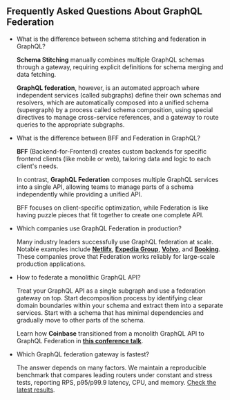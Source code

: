 ## Frequently Asked Questions About GraphQL Federation

- What is the difference between schema stitching and federation in GraphQL?

  **Schema Stitching** manually combines multiple GraphQL schemas through a gateway, requiring
  explicit definitions for schema merging and data fetching.

  **GraphQL federation**, however, is an automated approach where independent services (called
  subgraphs) define their own schemas and resolvers, which are automatically composed into a unified
  schema (supergraph) by a process called schema composition, using special directives to manage
  cross-service references, and a gateway to route queries to the appropriate subgraphs.

- What is the difference between BFF and Federation in GraphQL?

  **BFF** (Backend-for-Frontend) creates custom backends for specific frontend clients (like mobile
  or web), tailoring data and logic to each client's needs.

  In contrast, **GraphQL Federation** composes multiple GraphQL services into a single API, allowing
  teams to manage parts of a schema independently while providing a unified API.

  BFF focuses on client-specific optimization, while Federation is like having puzzle pieces that
  fit together to create one complete API.

- Which companies use GraphQL Federation in production?

  Many industry leaders successfully use GraphQL federation at scale. Notable examples include
  [**Netlifx**](https://netflixtechblog.com/how-netflix-scales-its-api-with-graphql-federation-part-1-ae3557c187e2 'How Netflix Scales its API with GraphQL Federation'),
  [**Expedia Group**](https://youtu.be/kpeVT7J6Bsw?si=srGWsoxf3kTmneTu&t=79 'Schema First, Code First, or Both? Adopting Schema First Development - Dan Adajian, Expedia Group'),
  [**Volvo**](https://www.apollographql.com/blog/volvo-cars-drives-into-the-future-of-online-car-shopping-with-the-supergraph 'Volvo drives into the future of online car shopping with the supergraph'),
  and
  [**Booking**](https://youtu.be/2KsP_x50tGk?si=mu-MOG-xZQSDNDjh&t=478 'Deep Learnings Migrating legacy services to Federated GraphQL - Christian Ernst, Booking.com').
  These companies prove that Federation works reliably for large-scale production applications.

- How to federate a monolithic GraphQL API?

  Treat your GraphQL API as a single subgraph and use a federation gateway on top. Start
  decomposition process by identifying clear domain boundaries within your schema and extract them
  into a separate services. Start with a schema that has minimal dependencies and gradually move to
  other parts of the schema.

  Learn how **Coinbase** transitioned from a monolith GraphQL API to GraphQL Federation in
  [**this conference talk**](https://www.youtube.com/watch?v=OIIIMg7Trc0 'Coinbase journey to GraphQL Federation').

- Which GraphQL federation gateway is fastest?

  The answer depends on many factors. We maintain a reproducible benchmark that compares leading routers under constant and stress tests, reporting RPS, p95/p99.9 latency, CPU, and memory. [Check the latest results](https://the-guild.dev/graphql/hive/federation-gateway-performance).
